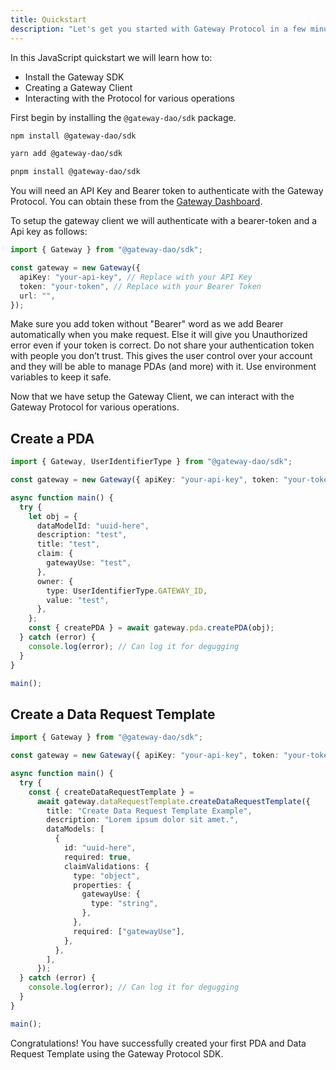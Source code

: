 ```yaml
---
title: Quickstart
description: "Let's get you started with Gateway Protocol in a few minutes."
---
```


In this JavaScript quickstart we will learn how to:

- Install the Gateway SDK
- Creating a Gateway Client
- Interacting with the Protocol for various operations

<Steps>
  <Step title="Install @gateway-dao/sdk">

First begin by installing the `@gateway-dao/sdk` package.

<CodeGroup>

```bash npm
npm install @gateway-dao/sdk
```

```bash yarn
yarn add @gateway-dao/sdk
```

```bash pnpm
pnpm install @gateway-dao/sdk
```

</CodeGroup>

</Step>

<Step title="Setup the Gateway Client" >

You will need an API Key and Bearer token to authenticate with the Gateway Protocol.
You can obtain these from the [Gateway Dashboard](https://sandbox.mygateway.xyz/dashboard/).

To setup the gateway client we will authenticate with a bearer-token and a Api key as follows:

```ts Node.js
import { Gateway } from "@gateway-dao/sdk";

const gateway = new Gateway({
  apiKey: "your-api-key", // Replace with your API Key
  token: "your-token", // Replace with your Bearer Token
  url: "",
});
```

<Warning>
  Make sure you add token without "Bearer" word as we add Bearer automatically
  when you make request. Else it will give you Unauthorized error even if your
  token is correct.
</Warning>

<Warning>
  Do not share your authentication token with people you don’t trust. This gives
  the user control over your account and they will be able to manage PDAs (and
  more) with it. Use environment variables to keep it safe.
</Warning>

</Step>

<Step title="Interacting with the Gateway Protocol" >

Now that we have setup the Gateway Client, we can interact with the Gateway Protocol for various operations.

## Create a PDA

```ts Node.js
import { Gateway, UserIdentifierType } from "@gateway-dao/sdk";

const gateway = new Gateway({ apiKey: "your-api-key", token: "your-token" });

async function main() {
  try {
    let obj = {
      dataModelId: "uuid-here",
      description: "test",
      title: "test",
      claim: {
        gatewayUse: "test",
      },
      owner: {
        type: UserIdentifierType.GATEWAY_ID,
        value: "test",
      },
    };
    const { createPDA } = await gateway.pda.createPDA(obj);
  } catch (error) {
    console.log(error); // Can log it for degugging
  }
}

main();
```

## Create a Data Request Template

```ts Node.js
import { Gateway } from "@gateway-dao/sdk";

const gateway = new Gateway({ apiKey: "your-api-key", token: "your-token" });

async function main() {
  try {
    const { createDataRequestTemplate } =
      await gateway.dataRequestTemplate.createDataRequestTemplate({
        title: "Create Data Request Template Example",
        description: "Lorem ipsum dolor sit amet.",
        dataModels: [
          {
            id: "uuid-here",
            required: true,
            claimValidations: {
              type: "object",
              properties: {
                gatewayUse: {
                  type: "string",
                },
              },
              required: ["gatewayUse"],
            },
          },
        ],
      });
  } catch (error) {
    console.log(error); // Can log it for degugging
  }
}

main();
```

</Step>

Congratulations! You have successfully created your first PDA and Data Request Template using the Gateway Protocol SDK.

</Steps>

